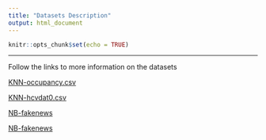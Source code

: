 ```yaml
---
title: "Datasets Description"
output: html_document
---
```


```r
knitr::opts_chunk$set(echo = TRUE)
```
---

Follow the links to more information on the datasets

[KNN-occupancy.csv](https://archive.ics.uci.edu/ml/datasets/Occupancy+Detection+)

[KNN-hcvdat0.csv](https://archive.ics.uci.edu/ml/datasets/HCV+data)

[NB-fakenews](https://www.kaggle.com/c/fake-news/data?select=train.csv)

[NB-fakenews](https://github.com/jing-qian/A-Benchmark-Dataset-for-Learning-to-Intervene-in-Online-Hate-Speech)